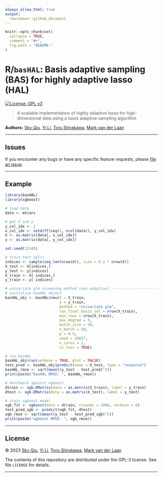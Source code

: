 ```yaml
---
always_allow_html: true
output:
  rmarkdown::github_document
---
```


<!-- README.md is generated from README.Rmd. Please edit that file -->

```r
knitr::opts_chunk$set(
  collapse = TRUE,
  comment = "#>",
  fig.path = "README-"
)
```

# R/`basHAL`: Basis adaptive sampling (BAS) for highly adaptive lasso (HAL)

<!-- badges: start -->
[![License: GPL v3](https://img.shields.io/badge/License-GPL%20v3-blue.svg)](https://www.gnu.org/licenses/gpl-3.0)
<!-- badges: end -->

> A scalable implementation of highly adaptive lasso for high-dimensional data
> using a basis adaptive sampling algorithm

__Authors:__ [Sky Qiu](https://github.com/tq21),
[Yi Li](https://github.com/yiberkeley),
[Toru Shirakawa](https://github.com/shirakawatoru),
[Mark van der Laan](https://vanderlaan-lab.org/)

---

## Issues

If you encounter any bugs or have any specific feature requests, please [file an
issue](https://github.com/tq21/basHAL/issues).

---

## Example

```r
library(basHAL)
library(xgboost)

# load data
data <- mtcars

# get X and y
y_col_idx <- 1
x_col_idx <- setdiff(seq(1, ncol(data)), y_col_idx)
X <- as.matrix(data[, x_col_idx])
y <- as.matrix(data[, y_col_idx])

set.seed(12345)

# train-test split
indices <- sample(seq_len(nrow(X)), size = 0.2 * nrow(X))
X_test <- X[indices,]
y_test <- y[indices]
X_train <- X[-indices,]
y_train <- y[-indices]

# univariate glm screening method (non-adaptive) -------------------------------
# initialize basHAL object
basHAL_obj <- basHAL$new(X = X_train,
                         y = y_train,
                         method = "univariate glm",
                         len_final_basis_set = nrow(X_train),
                         max_rows = nrow(X_train),
                         max_degree = 5,
                         batch_size = 50,
                         n_batch = 50,
                         p = 0.5,
                         seed = 29857,
                         n_cores = 1,
                         cv_loss = TRUE)

# run basHAL
basHAL_obj$run(verbose = TRUE, plot = FALSE)
test_pred <- basHAL_obj$predict(newx = X_test, type = "response")
basHAL_rmse <- sqrt(mean((y_test - test_pred)^2))
print(paste("basHAL RMSE: ", basHAL_rmse))

# benchmark against xgboost
dtrain <- xgb.DMatrix(data = as.matrix(X_train), label = y_train)
dtest <- xgb.DMatrix(data = as.matrix(X_test), label = y_test)

# train xgboost model
xgb_fit <- xgboost(data = dtrain, nrounds = 1000, verbose = 0)
test_pred_xgb <- predict(xgb_fit, dtest)
xgb_rmse <- sqrt(mean((y_test - test_pred_xgb)^2))
print(paste("xgboost RMSE: ", xgb_rmse))
```

---

## License

&copy; 2023 [Sky Qiu](https://github.com/tq21), 
[Yi Li](https://github.com/yiberkeley), 
[Toru Shirakawa](https://github.com/shirakawatoru),
[Mark van der Laan](https://vanderlaan-lab.org/)

The contents of this repository are distributed under the GPL-3 license. See
file `LICENSE` for details.

---
